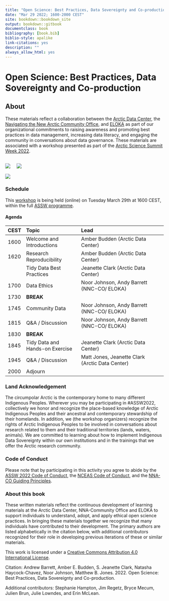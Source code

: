 ```yaml
--- 
title: "Open Science: Best Practices, Data Sovereignty and Co-production"
date: "Mar 29 2022; 1600-2000 CEST"
site: bookdown::bookdown_site
output: bookdown::gitbook
documentclass: book
bibliography: [book.bib]
biblio-style: apalike
link-citations: yes
description: ""
always_allow_html: yes
---
```


# Open Science: Best Practices, Data Sovereignty and Co-production {-#reproducible-research-techniques-for-synthesis}

## About {-}

These materials reflect a collaboration between the [Arctic Data Center](https://arcticdata.io), the [Navigating the New Arctic Community Office](https://nna-co.org), and [ELOKA](https://eloka-arctic.org) as part of our organizational commitments to raising awareness and promoting best practices in data management, increasing data literacy, and engaging the community in conversations about data governance. These materials are associated with a workshop presented as part of the [Arctic Science Summit Week 2022](https://www.assw.info).
<br><br>

![](images/arctic-data-center.png)&nbsp;&nbsp;&nbsp;&nbsp;&nbsp;![](images/nna_alpha_logo_0.png)

![](images/eloka_logo_updated_0.png)

### Schedule {-}

This [workshop](https://assw.info/sessions/open-science-best-practices-data-sovereignty-and-co-production) is being held (online) on Tuesday March 29th at 1600 CEST, within the full [ASSW programme](https://assw.info/programme/assw-2022-full-programme). 

#### Agenda {-}

|CEST|Topic|Lead|
|:-|:------|:----------|
|1600|Welcome and Introductions|Amber Budden (Arctic Data Center)
|1620|Research Reproducibility|Amber Budden (Arctic Data Center)
||Tidy Data Best Practices|Jeanette Clark (Arctic Data Center)
|1700|Data Ethics|Noor Johnson, Andy Barrett (NNC-CO/ ELOKA)
|1730|**BREAK**|
|1745|Community Data|Noor Johnson, Andy Barrett (NNC-CO/ ELOKA)
|1815|Q&A / Discussion|Noor Johnson, Andy Barrett (NNC-CO/ ELOKA)
|1830|**BREAK**|
|1845|Tidy Data and Hands-on Exercise|Jeanette Clark (Arctic Data Center)
|1945|Q&A / Discussion|Matt Jones, Jeanette Clark  (Arctic Data Center)
|2000|Adjourn|


### Land Acknowledgement {-}
The circumpolar Arctic is the contemporary home to many different Indigenous Peoples. Wherever you may be participating in #ASSW2022, collectively we honor and recognize the place-based knowledge of Arctic Indigenous Peoples and their ancestral and contemporary stewardship of their homelands. In addition, we (the workshop organizers) recognize the rights of Arctic Indigenous Peoples to be involved in conversations about research related to them and their traditional territories (lands, waters, animals). We are committed to learning about how to implement Indigenous Data Sovereignty within our own institutions and in the trainings that we offer the Arctic research community.

### Code of Conduct {-}
Please note that by participating in this activity you agree to abide by the [ASSW 2022 Code of Conduct](https://www.assw.info/programme/assw-code-of-conduct),  the [NCEAS Code of Conduct](https://www.nceas.ucsb.edu/sites/default/files/2021-11/NCEAS_Code-of-Conduct_Nov2021_0.pdf), and the [NNA-CO Guiding Principles](https://nna-co.org/guiding-principles). 


### About this book {-}

These written materials reflect the continuous development of learning materials at the Arctic Data Center, NNA-Community Office and ELOKA to support individuals to understand, adopt, and apply ethical open science practices. In bringing these materials together we recognize that many individuals have contributed to their development. The primary authors are listed alphabetically in the citation below, with additional contributors recognized for their role in developing previous iterations of these or similar materials.

This work is licensed under a [Creative Commons Attribution 4.0 International License](http://creativecommons.org/licenses/by/4.0/).

Citation: Andrew Barrett, Amber E. Budden, S. Jeanette Clark, Natasha Haycock-Chavez, Noor Johnson, Matthew B. Jones. 2022. Open Science: Best Practices, Data Sovereignty and Co-production.

Additional contributors: Stephanie Hampton, Jim Regetz, Bryce Mecum, Julien Brun, Julie Lowndes, and Erin McLean.
